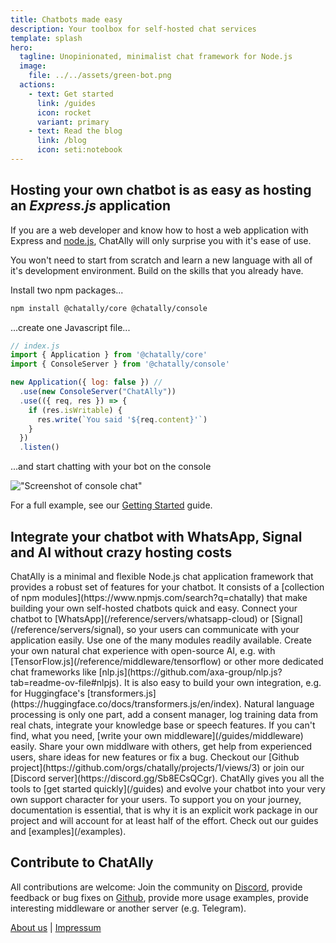 ```yaml
---
title: Chatbots made easy
description: Your toolbox for self-hosted chat services
template: splash
hero:
  tagline: Unopinionated, minimalist chat framework for Node.js
  image:
    file: ../../assets/green-bot.png
  actions:
    - text: Get started
      link: /guides
      icon: rocket
      variant: primary
    - text: Read the blog
      link: /blog
      icon: seti:notebook
---
```



## Hosting your own chatbot is as easy as hosting an _Express.js_ application

If you are a web developer and know how to host a web application with Express and [node.js](https://nodejs.org), ChatAlly will only surprise you with it's ease of use.

You won't need to start from scratch and learn a new language with all of it's development environment. Build on the skills that you already have.

Install two npm packages...

```bash
npm install @chatally/core @chatally/console
```

...create one Javascript file...

```js
// index.js
import { Application } from '@chatally/core'
import { ConsoleServer } from '@chatally/console'

new Application({ log: false }) //
  .use(new ConsoleServer("ChatAlly"))
  .use(({ req, res }) => {
    if (res.isWritable) {
      res.write(`You said '${req.content}'`)
    }
  })
  .listen()
```

...and start chatting with your bot on the console

!["Screenshot of console chat"](../../assets/first-chat.png)

For a full example, see our [Getting Started](/guides/) guide.

## Integrate your chatbot with WhatsApp, Signal and AI without crazy hosting costs

<CardGrid stagger>
  <Card title="Modules" icon="module">
    ChatAlly is a minimal and flexible Node.js chat application framework that
    provides a robust set of features for your chatbot. It consists of a
    [collection of npm modules](https://www.npmjs.com/search?q=chatally) that
    make building your own self-hosted chatbots quick and easy.
  </Card>
  <Card title="Integration" icon="integration">
    Connect your chatbot to [WhatsApp](/reference/servers/whatsapp-cloud) or
    [Signal](/reference/servers/signal), so your users can communicate with
    your application easily. Use one of the many modules readily available.
    Create your own natural chat experience with open-source AI, e.g. with
    [TensorFlow.js](/reference/middleware/tensorflow) or other more dedicated
    chat frameworks like 
    [nlp.js](https://github.com/axa-group/nlp.js?tab=readme-ov-file#nlpjs).
  </Card>
  <Card title="Middleware" icon="middleware">
    It is also easy to build your own integration, e.g. for Huggingface's
    [transformers.js](https://huggingface.co/docs/transformers.js/en/index).
    Natural language processing is only one part, add a consent manager, log
    training data from real chats, integrate your knowledge base or speech
    features. If you can't find, what you need,
    [write your own middleware](/guides/middleware) easily.
  </Card>
  <Card title="Community" icon="community">
    Share your own middlware with others, get help from experienced users, share
    ideas for new features or fix a bug. Checkout our [Github
    project](https://github.com/orgs/chatally/projects/1/views/3) or join our
    [Discord server](https://discord.gg/Sb8ECsQCgr).
  </Card>
  <Card title="Documentation" icon="docs">
    ChatAlly gives you all the tools to [get started quickly](/guides) and
    evolve your chatbot into your very own support character for your users. To
    support you on your journey, documentation is essential, that is why it is
    an explicit work package in our project and will account for at least half
    of the effort. Check out our guides and [examples](/examples).
  </Card>
</CardGrid>

## Contribute to ChatAlly

All contributions are welcome: Join the community on
[Discord](https://discord.gg/Sb8ECsQCgr), provide feedback or bug fixes on
[Github](https://github.com/chatally/chatally/issues), provide more usage
examples, provide interesting middleware or another server (e.g. Telegram).

[About us](/about) | [Impressum](/impressum)
